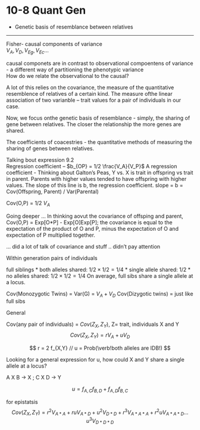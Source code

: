 10-8 Quant Gen
========================================================

 * Genetic basis of resemblance between relatives
 
 ------------------
 
 
 Fisher- causal components of variance  
$V_A,V_D, V_{Eg}, V_{Ec} \ldots$

causal componets are in contrast to observational compoentens of variance - a different way of partitioning the phenotypic variance   
How do we relate the observational to the causal?

A lot of this relies on the covariance, the measure of the quantitative resemblence of relatives of a certain kind. The measure ofthe linear association of two varianble -- trait values for a pair of individuals in our case. 

Now, we focus onthe genetic basis of resemblance - simply, the sharing of gene between relatives. The closer the relationship the more genes are shared. 

The coefficients of coacestries - the quantitative methods of measuring the sharing of genes between relatives. 

Talking bout expression 9.2  
Regression coefficient  -- $b_{OP} = 1/2 \frac{V_A}{V_P}$
A regression coefficient - Thinking about Galton's Peas, Y vs. X is trait in offspring vs trait in parent. Parents with higher values tended to have offspring with higher values. The slope of this line is b, the regression coefficient. 
slope = b = Cov(Offspring, Parent) / Var(Parental)

Cov(O,P) = 1/2 $V_A$

Going deeper $\ldots$
In thinking aovut the covariance of offsping and parent, Cov(O,P) = Exp[O*P] - Exp[O]Exp[P]; the covariance is equal to the expectation of the product of O and P, minus the expectation of O and expectation of P multiplied together. 


... did a lot of talk of covariance and stuff .. didn't pay attention


Within generation pairs of individuals 

full siblings
 * both alleles shared: $1/2 \times 1/2 = 1/4$
 * single allele shared: $1/2$
 * no alleles shared: $1/2 \times 1/2 = 1/4$
On average, full sibs share a single allele at a locus. 

Cov(Monozygotic Twins) = Var(G) = $V_A + V_D$
Cov(Dizygotic twins) = just like full sibs


General

Cov(any pair of individuals) = $Cov(Z_X,Z_Y)$, Z= trait, individuals X and Y
$$
Cov(Z_X,Z_Y) = rV_A + uV_D
$$

$$
r = 2 f_{X,Y} //
u = Prob(\verb!both alleles are IDB!)
$$

Looking for a general expression for u, how could X and Y share a single allele at a locus?

A X B -> X ; C X D -> Y

$$
u = f_{A,C}f_{B,D} + f_{A,D}f_{B,C}
$$

for epistatsis
$$ 
Cov(Z_X,Z_Y) = r^2 V_{A*A} + ru V_{A*D} + u^2 V_{D*D} + r^3 V_{A*A*A} + r^2u V_{A*A*D} \ldots u^3V_{D*D*D}
$$

